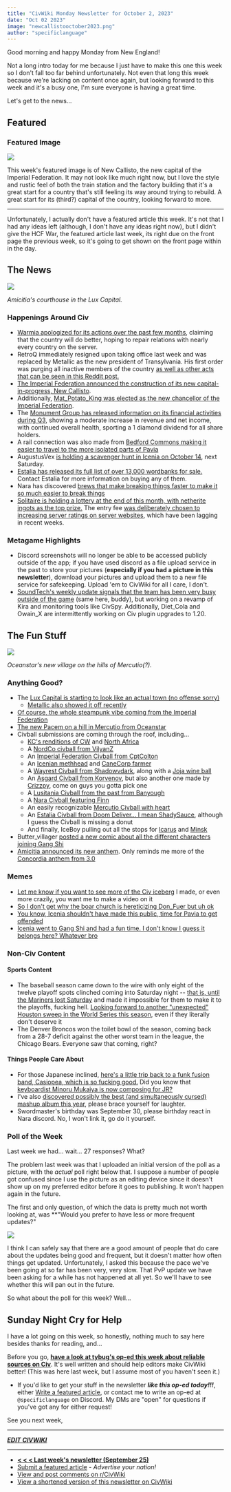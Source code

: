 ```yaml
---
title: "CivWiki Monday Newsletter for October 2, 2023"
date: "Oct 02 2023"
image: "newcallistooctober2023.png"
author: "specificlanguage"
---
```


Good morning and happy Monday from New England!

Not a long intro today for me because I just have to make this one this week so I don't fall too far behind unfortunately. Not even that long this week because we're lacking on content once again, but looking forward to this week and it's a busy one, I'm sure everyone is having a great time.

Let's get to the news...

## Featured

### Featured Image

![](https://preview.redd.it/0lmdwq8ye8rb1.png?width=1920&format=png&auto=webp&s=959fcc207efe23c2b075c6136db98cb166d52d95)

This week's featured image is of New Callisto, the new capital of the Imperial Federation. It may not look like much right now, but I love the style and rustic feel of both the train station and the factory building that it's a great start for a country that's still feeling its way around trying to rebuild. A great start for its (third?) capital of the country, looking forward to more.

---

Unfortunately, I actually don't have a featured article this week. It's not that I had any ideas left (although, I don't have any ideas right now), but I didn't give the HCF War, the featured article last week, its right due on the front page the previous week, so it's going to get shown on the front page within in the day.

## The News

![](https://i.imgur.com/3oo8Ya5.png)

*Amicitia's courthouse in the Lux Capital.*

### Happenings Around Civ

- [Warmia apologized for its actions over the past few months](https://www.reddit.com/r/CivMC/comments/16s98rb/an_important_lesson/), claiming that the country will do better, hoping to repair relations with nearly every country on the server.
- RetroQ immediately resigned upon taking office last week and was replaced by Metallic as the new president of Transylvania. His first order was purging all inactive members of the country [as well as other acts that can be seen in this Reddit post.](https://www.reddit.com/r/CivMC/comments/16rwhfj/following_the_resignation_of_retroq/)
- [The Imperial Federation announced the construction of its new capital-in-progress, New Callisto](https://www.reddit.com/r/CivMC/comments/16vi8t9/imperial_federation_and_its_capital_new_callisto/).
- Additionally, [Mat_Potato_King was elected as the new chancellor of the Imperial Federation](https://i.imgur.com/Bsy8xhM.png).
- The [Monument Group has released information on its financial activities during Q3](https://drive.google.com/file/d/1vHBd1RFFEkKI-oWY7GDFAAHKIjzjW-ru/view), showing a moderate increase in revenue and net income, with continued overall health, sporting a 1 diamond dividend for all share holders.
- A rail connection was also made from [Bedford Commons making it easier to travel to the more isolated parts of Pavia](https://i.imgur.com/vkQDS9Z.png)
- AugustusVex [is holding a scavenger hunt in Icenia on October 14](https://www.reddit.com/r/CivMC/comments/16vng97/icenia_scavenger_hunt_update/), next Saturday.
- [Estalia has released its full list of over 13,000 wordbanks for sale.](https://tinyurl.com/WordTokens) Contact Estalia for more information on buying any of them.
- Nara has discovered [brews that make breaking things faster to make it so much easier to break things](https://www.reddit.com/r/CivMC/comments/16w7vlm/pharmaceutically_enhanced_raiding/)
- [Solitaire is holding a lottery at the end of this month, with netherite ingots as the top prize.](https://www.reddit.com/r/CivMC/comments/16x9rfr/lottery_at_the_end_of_the_month/) The entry fee [was deliberately chosen to increasing server ratings on server websites](https://www.reddit.com/r/CivMC/comments/16xppuf/lets_keep_improving_our_rank/), which have been lagging in recent weeks.

### Metagame Highlights

- Discord screenshots will no longer be able to be accessed publicly outside of the app; if you have used discord as a file upload service in the past to store your pictures (**especially if you had a picture in this newsletter**), download your pictures and upload them to a new file service for safekeeping. Upload 'em to CivWiki for all I care, I don't.
- [SoundTech's weekly update signals that the team has been very busy outside of the game](https://i.imgur.com/X9DlOBu.png) (same here, buddy), but working on a revamp of Kira and monitoring tools like CivSpy. Additionally, Diet_Cola and Owain_X are intermittently working on Civ plugin upgrades to 1.20.

## The Fun Stuff

![](https://i.imgur.com/i5eRsyF.png)

*Oceanstar's new village on the hills of Mercutio(?).*

### Anything Good?

- The [Lux Capital is starting to look like an actual town (no offense sorry)]((https://i.imgur.com/3oo8Ya5.png))
  - [Metallic also showed it off recently](https://www.reddit.com/r/CivMC/comments/16xwd04/amicitia_review_9510/)
- [Of course, the whole steampunk vibe coming from the Imperial Federation](https://preview.redd.it/0lmdwq8ye8rb1.png?width=1920&format=png&auto=webp&s=959fcc207efe23c2b075c6136db98cb166d52d95)
- [The new Pacem on a hill in Mercutio from Oceanstar](https://i.imgur.com/i5eRsyF.png)
- Civball submissions are coming through the roof, including...
  - [KC's renditions of CW](https://i.imgur.com/fMZYzXB.png) and [North Africa](https://i.imgur.com/kUv4QTx.png)
  - A [NordCo civball from VilyanZ](https://i.imgur.com/GXUaVph.png)
  - An [Imperial Federation Civball from CptColton](https://i.imgur.com/pTainxX.png)
  - An [Icenian methhead](https://i.imgur.com/o734VtG.png) and [CaneCorp farmer](https://i.imgur.com/MRaqXSd.png)
  - A [Wayrest Civball from Shadowvdark](https://i.imgur.com/0fafINM.png), along with a [Joja wine ball](https://i.imgur.com/1nvHfK3.png)
  - An [Asgard Civball from Korvenov](https://i.imgur.com/n7ZbCUr.png), but also another one made by [Crizzpy](https://i.imgur.com/ONR6Fc8.png), come on guys you gotta pick one
  - A [Lusitania Civball from the past from Banyough](https://i.imgur.com/d4jYp5u.png)
  - A [Nara Civball featuring Finn](https://i.imgur.com/8uPmawQ.png)
  - An easily recognizable [Mercutio Civball with heart](https://i.imgur.com/IlfWuY4.png)
  - An [Estalia Civball from Doom Deliver... I mean ShadySauce](https://i.imgur.com/B34U5yK.png), although I guess the Civball is missing a donut
  - And finally, IceBoy pulling out all the stops for [Icarus](https://i.imgur.com/45KPtEf.png) and [Minsk](https://i.imgur.com/pK65gSP.png)
- Butter_villager [posted a new comic about all the different characters joining Gang Shi](https://www.reddit.com/r/CivMC/comments/16wobr9/and_be_reborn_as_a_child_of_gang_shi/)
- [Amicitia announced its new anthem](https://www.reddit.com/r/CivMC/comments/16vtt63/the_amicitian_national_anthem/). Only reminds me more of the [Concordia anthem from 3.0](https://www.youtube.com/watch?v=aj0Y-kFvxV0)

### Memes

- [Let me know if you want to see more of the Civ iceberg](https://i.imgur.com/3YkfL1Y.jpg) I made, or even more crazily, you want me to make a video on it
- [So I don't get why the boar church is hereticizing Don_Fuer but uh ok](https://www.reddit.com/r/CivMC/comments/16s5uo6/don_fuer/)
- [You know, Icenia shouldn't have made this public, time for Pavia to get offended](https://cdn.discordapp.com/attachments/921607884549287936/1157830880056848435/image.png?ex=651a0989&is=6518b809&hm=5bfe664ed717abf90c6bfbdd164887858c0ee246267a303b5045da965ea7cbdd&)
- [Icenia went to Gang Shi and had a fun time. I don't know I guess it belongs here? Whatever bro](https://www.reddit.com/r/CivMC/comments/16xk5cx/the_icenians_took_a_field_trip_to_gang_shi/)

### Non-Civ Content

#### Sports Content

* The baseball season came down to the wire with only eight of the twelve playoff spots clinched coming into Saturday night -- [that is, until the Mariners lost Saturday](https://www.seattletimes.com/sports/mariners/mariners-fall-to-rangers-wait-to-see-if-they-live-another-day/) and made it impossible for them to make it to the playoffs, fucking hell. [Looking forward to another "unexpected" Houston sweep in the World Series this season](https://cdn.discordapp.com/attachments/434122846646829057/1158170071932338276/image.png?ex=651b456e&is=6519f3ee&hm=6251da9ba556dc502091f8790a3747a4e5d4c221b5d828ceabdd145397d8304b&), even if they literally don't deserve it
* The Denver Broncos won the toilet bowl of the season, coming back from a 28-7 deficit against the other worst team in the league, the Chicago Bears. Everyone saw that coming, right?

#### Things People Care About

* For those Japanese inclined, [here's a little trip back to a funk fusion band, Casiopea, which is so fucking good.](https://www.youtube.com/watch?v=AKgjOCuW_MU) Did you know that [keyboardist Minoru Mukaiya is now composing for JR?](https://www.youtube.com/watch?v=nSG5IkRA9BE)
* I've also [discovered possibly the best (and simultaneously cursed) mashup album this year](https://www.youtube.com/watch?v=QTDmhxJTdeA), please brace yourself for laughter.
* Swordmaster's birthday was September 30, please birthday react in Nara discord. No, I won't link it, go do it yourself.

### Poll of the Week

Last week we had... wait... 27 responses? What?

The problem last week was that I uploaded an initial version of the poll as a picture, with the *actual* poll right below that. I suppose a number of people got confused since I use the picture as an editing device since it doesn't show up on my preferred editor before it goes to publishing. It won't happen again in the future.

The first and only question, of which the data is pretty much not worth looking at, was **"Would you prefer to have less or more frequent updates?"

![](https://i.imgur.com/gpQdhNZ.png)

I think I can safely say that there are a good amount of people that do care about the updates being good and frequent, but it doesn't matter how often things get updated. Unfortunately, I asked this because the pace we've been going at so far has been very, very slow. That PvP update we have been asking for a while has not happened at all yet. So we'll have to see whether this will pan out in the future.

So what about the poll for this week? Well...

<ColoredBlock color="bg-sky-200" darkColor="dark:bg-sky-950">
    <Poll client:load submitURL={"/newsletter-09-25"} questions={
        [
            {
                questionID: "bottingtime",
                question: "Roughly how long per day do you leave your account inactive on the server? (Botting counts, anything where you're away from your keyboard)",
                options: [
                    "I don't bot",
                    "Less than 1 hour a day (Select this if you sometimes just forget your account is online)",
                    "About 1-4 hours a day",
                    "About half a day",
                    "All day",
                ],
                type: QuestionType.MultipleChoice,
                useOther: false,
                required: false
            },
        ]
    }/>
</ColoredBlock>

## Sunday Night Cry for Help

I have a lot going on this week, so honestly, nothing much to say here besides thanks for reading, and...

Before you go, **[have a look at tybug's op-ed this week about reliable sources on Civ](https://hackmd.io/extras/reputable-sources/)**. It's well written and should help editors make CivWiki better! (This was here last week, but I assume most of you haven't seen it.)

- If you'd like to get your stuff in the newsletter ***like this op-ed today!!!***, either [Write a featured article](https://forms.gle/SZbWZQRDBxhPUNQF9), or contact me to write an op-ed at `@specificlanguage` on Discord. My DMs are "open" for questions if you've got any for either request!

See you next week,

---

[***EDIT CIVWIKI***](https://civwiki.org)

---

- [**< < < Last week's newsletter (September 25)**](/newsletter/newsletter-09-25)
- [Submit a featured article](https://forms.gle/SZbWZQRDBxhPUNQF9) - *Advertise your nation!*
- [View and post comments on r/CivWiki](https://reddit.com/r/civwiki)
- [View a shortened version of this newsletter on CivWiki](https://civwiki.org/wiki/CivWiki:Features)
